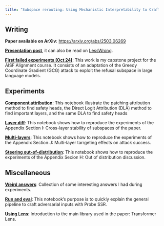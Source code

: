 ```yaml
---
title: "Subspace rerouting: Using Mechanistic Interpretability to Craft Attacks against Large Language Models"
---
```


## Writing 


**Paper available on ArXiv:** <https://arxiv.org/abs/2503.06269> 

[**Presentation post**](./post/), it can also be read on [LessWrong](https://www.lesswrong.com/posts/mG7jioaAsBasnuD4b/subspace-rerouting-using-mechanistic-interpretability-to-2).

[**First failed experiments (Oct 24)**](/blogs/exploring-adversarial-mi/): This work is my capstone project for the AISF Alignment course. It consists of an adaptation of the Greedy Coordinate Gradient (GCG) attack to exploit the refusal subspace in large language models.


## Experiments

[**Component attribution**](./reproduce-experiments/component-attribution/): This notebook illustrate the patching attribution method to find safety heads, the Direct Logit Attribution (DLA) method to find important layers, and the same DLA to find safety heads

[**Layer diff**](./reproduce-experiments/layer-diff/): This notebook shows how to reproduce the experiments of the Appendix Section I: Cross-layer stability of subspaces of the paper.

[**Multi-layers**](./reproduce-experiments/multi-layers/): This notebook shows how to reproduce the experiments of the Appendix Section J: Multi-layer tarrgeting effects on attack success.

[**Steering out-of-distribution**](./reproduce-experiments/steering-out-of-distribution/): This notebook shows how to reproduce the experiments of the Appendix Secion H: Out of distribution discussion.

## Miscellaneous 

[**Weird answers**](./funny-answers/): Collection of some interesting answers I had during experiments.

[**Run and eval**](./reproduce-experiments/run-ssr-probes/): This notebook’s purpose is to quickly explain the general pipeline to craft adversarial inputs with Probe SSR.

[**Using Lens**](./reproduce-experiments/using-lens/): Introduction to the main library used in the paper: Transformer Lens.